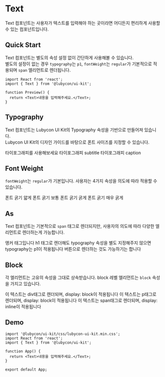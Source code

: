 
<Meta title="components/Text" components={Text} />

# Text

Text 컴포넌트는 사용자가 텍스트를 입력해야 하는 곳이라면 어디든지 편리하게 사용할 수 있는 컴포넌트입니다.

## Quick Start

Text 컴포넌트는 별도의 속성 설정 없이 간단하게 사용해볼 수 있습니다. <br />
별도의 설정이 없는 경우
`typography`는 `p1`, `fontWeight`는 `regular`가 기본적으로 적용되며
`span` 엘리먼트로 렌더됩니다.

```tsx
import React from 'react';
import { Text } from '@lubycon/ui-kit';

function Preview() {
  return <Text>내용을 입력해주세요.</Text>;
}
```

## Typography

Text 컴포넌트는 Lubycon UI Kit의 Typography 속성을 기반으로 만들어져 있습니다.<br />
Lubycon UI Kit의 디자인 가이드를 바탕으로 폰트 사이즈를 지정할 수 있습니다.

<Canvas>
  <Story name="Typography">
    <Text typography="h1">타이포그래피를 사용해보세요</Text>
    <Text typography="subtitle" as="p">
      타이포그래피 subtitle
    </Text>
    <Text typography="caption" as="p">
      타이포그래피 caption
    </Text>
  </Story>
</Canvas>

## Font Weight

`fontWeight`는 `regular`가 기본입니다. 사용자는 4가지 속성을 의도에 따라 적용할 수 있습니다.

<Canvas>
  <Story name="Font Weight">
    <Text as="p" fontWeight="light">
      폰트 굵기 얇게
    </Text>
    <Text as="p">폰트 굵기 보통</Text>
    <Text as="p" fontWeight="bold">
      폰트 굵기 굵게
    </Text>
    <Text as="p" fontWeight="black">
      폰트 굵기 매우 굵게
    </Text>
  </Story>
</Canvas>

## As

Text 컴포넌트는 기본적으로 `span` 태그로 렌더되지만,
사용자의 의도에 따라 다양한 엘리먼트로 렌더하는게 가능합니다.

<Canvas>
  <Story name="As">
    <Text as="a" href="https://github.com" target="blank">
      앵커 태그입니다
    </Text>
    <Text as="h1">
      h1 태그로 렌더해도 typography 속성을 별도 지정해주지 않으면 typography는 p1이 적용됩니다
    </Text>
    <Text as="button">버튼으로 렌더하는 것도 가능하기는 합니다</Text>
  </Story>
</Canvas>

## Block

각 엘리먼트는 고유의 속성을 그대로 상속받습니다. block 레벨 엘리먼트는 `block` 속성을 가지고 있습니다.

<Canvas>
  <Story name="Block">
    <Text as="div">이 텍스트는 div태그로 렌더되며, display: block이 적용됩니다</Text>
    <Text as="p">이 텍스트는 p태그로 렌더되며, display: block이 적용됩니다</Text>
    <Text>이 텍스트는 span태그로 렌더되며, display: inline이 적용됩니다</Text>
  </Story>
</Canvas>

## Demo

```tsx codesandbox=lubycon
import '@lubycon/ui-kit/css/lubycon-ui-kit.min.css';
import React from 'react';
import { Text } from '@lubycon/ui-kit';

function App() {
  return <Text>내용을 입력해주세요.</Text>;
}

export default App;
```
